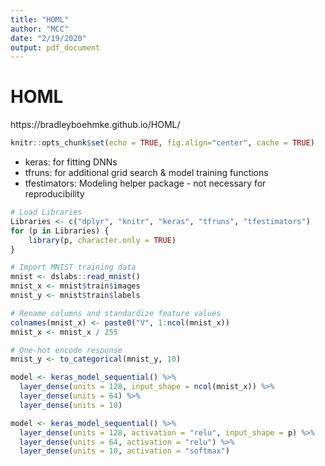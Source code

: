```yaml
---
title: "HOML"
author: "MCC"
date: "2/19/2020"
output: pdf_document
---
```


# HOML

https://bradleyboehmke.github.io/HOML/

```r
knitr::opts_chunk$set(echo = TRUE, fig.align="center", cache = TRUE)
```

- keras: for fitting DNNs
- tfruns: for additional grid search & model training functions
- tfestimators: Modeling helper package - not necessary for reproducibility

```r
# Load Libraries
Libraries <- c("dplyr", "knitr", "keras", "tfruns", "tfestimators")
for (p in Libraries) {  
    library(p, character.only = TRUE)
}
```


```r
# Import MNIST training data
mnist <- dslabs::read_mnist()
mnist_x <- mnist$train$images
mnist_y <- mnist$train$labels

# Rename columns and standardize feature values
colnames(mnist_x) <- paste0("V", 1:ncol(mnist_x))
mnist_x <- mnist_x / 255

# One-hot encode response
mnist_y <- to_categorical(mnist_y, 10)
```

```r
model <- keras_model_sequential() %>%
  layer_dense(units = 128, input_shape = ncol(mnist_x)) %>%
  layer_dense(units = 64) %>%
  layer_dense(units = 10)
```


```r
model <- keras_model_sequential() %>%
  layer_dense(units = 128, activation = "relu", input_shape = p) %>%
  layer_dense(units = 64, activation = "relu") %>%
  layer_dense(units = 10, activation = "softmax")
```























